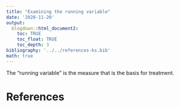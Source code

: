 ```yaml
---
title: "Examining the running variable"
date: '2020-11-20'
output: 
  blogdown::html_document2:
    toc: TRUE
    toc_float: TRUE
    toc_depth: 3
bibliography: '../../references-ks.bib'
math: true
---
```


The "running variable" is the measure that is the basis for treatment. 

# References 